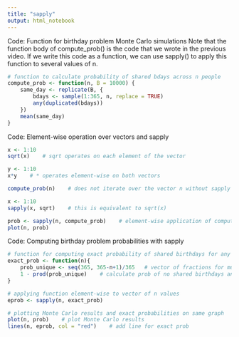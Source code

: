 ```yaml
---
title: "sapply"
output: html_notebook
---
```


Code: Function for birthday problem Monte Carlo simulations
Note that the function body of compute_prob() is the code that we wrote in the previous video. If we write this code as a function, we can use sapply() to apply this function to several values of n.

```r
# function to calculate probability of shared bdays across n people
compute_prob <- function(n, B = 10000) {
	same_day <- replicate(B, {
    	bdays <- sample(1:365, n, replace = TRUE)
        any(duplicated(bdays))
    })
    mean(same_day)
}

```


Code: Element-wise operation over vectors and sapply

```r
x <- 1:10
sqrt(x)    # sqrt operates on each element of the vector

y <- 1:10
x*y    # * operates element-wise on both vectors

compute_prob(n)    # does not iterate over the vector n without sapply

x <- 1:10
sapply(x, sqrt)    # this is equivalent to sqrt(x)

prob <- sapply(n, compute_prob)    # element-wise application of compute_prob to n
plot(n, prob)


```
Code: Computing birthday problem probabilities with sapply

```r
# function for computing exact probability of shared birthdays for any n
exact_prob <- function(n){
    prob_unique <- seq(365, 365-n+1)/365   # vector of fractions for mult. rule
    1 - prod(prob_unique)    # calculate prob of no shared birthdays and subtract from 1
}

# applying function element-wise to vector of n values
eprob <- sapply(n, exact_prob)

# plotting Monte Carlo results and exact probabilities on same graph
plot(n, prob)    # plot Monte Carlo results
lines(n, eprob, col = "red")    # add line for exact prob

```

